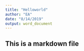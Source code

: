 ```yaml
---
title: "Helloworld"
author: "EA"
date: "8/14/2019"
output: word_document
---
```



## This is a markdown file

